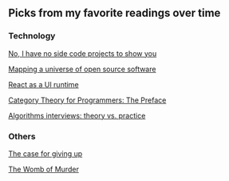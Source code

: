 
## Picks from my favorite readings over time

<SEO title="Readings" />

### Technology

<Tiles>

[No, I have no side code projects to show you](https://bit.ly/33zdmtc)

[Mapping a universe of open source software](https://www.tweag.io/posts/2019-02-06-mapping-open-source.html)

[React as a UI runtime](https://overreacted.io/react-as-a-ui-runtime/)

[Category Theory for Programmers: The Preface](https://bartoszmilewski.com/2014/10/28/category-theory-for-programmers-the-preface/)

[Algorithms interviews: theory vs. practice](https://danluu.com/algorithms-interviews/)

</Tiles>

### Others

<Tiles>

[The case for giving up](https://samkriss.com/2019/12/19/the-case-for-giving-up/)

[The Womb of Murder](https://thinkworth.wordpress.com/2012/08/05/the-womb-of-murder/)

</Tiles>
